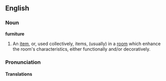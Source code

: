 ==English==
===Noun===
'''furniture'''
# An [[item]], or, used collectively, items, (usually) in a [[room]] which enhance the room's characteristics, either functionally and/or decoratively. 

===Pronunciation===

====Translations====